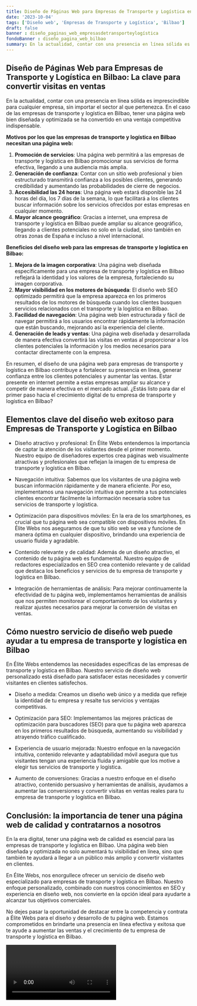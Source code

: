 ```yaml
---
title: Diseño de Páginas Web para Empresas de Transporte y Logística en Bilbao
date: '2023-10-04'
tags: ['Diseño web', 'Empresas de Transporte y Logística', 'Bilbao']
draft: false
banner : diseño_paginas_web_empresasdetransporteylogística
fondoBanner : diseño_pagina_web_bilbao
summary: En la actualidad, contar con una presencia en línea sólida es imprescindible para cualquier empresa, sin importar el sector al que pertenezca. En el caso de las empresas de transporte y logística en Bilbao, tener una página web bien diseñada y optimizada se ha convertido en una ventaja competitiva indispensable.
---
```


## Diseño de Páginas Web para Empresas de Transporte y Logística en Bilbao: La clave para convertir visitas en ventas

En la actualidad, contar con una presencia en línea sólida es imprescindible para cualquier empresa, sin importar el sector al que pertenezca. En el caso de las empresas de transporte y logística en Bilbao, tener una página web bien diseñada y optimizada se ha convertido en una ventaja competitiva indispensable.

**Motivos por los que las empresas de transporte y logística en Bilbao necesitan una página web:**

1. **Promoción de servicios**: Una página web permitirá a las empresas de transporte y logística en Bilbao promocionar sus servicios de forma efectiva, llegando a una audiencia más amplia.
2. **Generación de confianza**: Contar con un sitio web profesional y bien estructurado transmitirá confianza a los posibles clientes, generando credibilidad y aumentando las probabilidades de cierre de negocios.
3. **Accesibilidad las 24 horas**: Una página web estará disponible las 24 horas del día, los 7 días de la semana, lo que facilitará a los clientes buscar información sobre los servicios ofrecidos por estas empresas en cualquier momento.
4. **Mayor alcance geográfico**: Gracias a internet, una empresa de transporte y logística en Bilbao puede ampliar su alcance geográfico, llegando a clientes potenciales no solo en la ciudad, sino también en otras zonas de España e incluso a nivel internacional.

**Beneficios del diseño web para las empresas de transporte y logística en Bilbao:**

1. **Mejora de la imagen corporativa**: Una página web diseñada específicamente para una empresa de transporte y logística en Bilbao reflejará la identidad y los valores de la empresa, fortaleciendo su imagen corporativa.
2. **Mayor visibilidad en los motores de búsqueda**: El diseño web SEO optimizado permitirá que la empresa aparezca en los primeros resultados de los motores de búsqueda cuando los clientes busquen servicios relacionados con el transporte y la logística en Bilbao.
3. **Facilidad de navegación**: Una página web bien estructurada y fácil de navegar permitirá a los usuarios encontrar rápidamente la información que están buscando, mejorando así la experiencia del cliente.
4. **Generación de leads y ventas**: Una página web diseñada y desarrollada de manera efectiva convertirá las visitas en ventas al proporcionar a los clientes potenciales la información y los medios necesarios para contactar directamente con la empresa.

En resumen, el diseño de una página web para empresas de transporte y logística en Bilbao contribuye a fortalecer su presencia en línea, generar confianza entre los clientes potenciales y aumentar las ventas. Estar presente en internet permite a estas empresas ampliar su alcance y competir de manera efectiva en el mercado actual. ¿Estás listo para dar el primer paso hacia el crecimiento digital de tu empresa de transporte y logística en Bilbao?

<GifSeo />

<Cta />

## Elementos clave del diseño web exitoso para Empresas de Transporte y Logística en Bilbao

- Diseño atractivo y profesional: En Élite Webs entendemos la importancia de captar la atención de los visitantes desde el primer momento. Nuestro equipo de diseñadores expertos crea páginas web visualmente atractivas y profesionales que reflejan la imagen de tu empresa de transporte y logística en Bilbao.

- Navegación intuitiva: Sabemos que los visitantes de una página web buscan información rápidamente y de manera eficiente. Por eso, implementamos una navegación intuitiva que permite a tus potenciales clientes encontrar fácilmente la información necesaria sobre tus servicios de transporte y logística.

- Optimización para dispositivos móviles: En la era de los smartphones, es crucial que tu página web sea compatible con dispositivos móviles. En Élite Webs nos aseguramos de que tu sitio web se vea y funcione de manera óptima en cualquier dispositivo, brindando una experiencia de usuario fluida y agradable.

- Contenido relevante y de calidad: Además de un diseño atractivo, el contenido de tu página web es fundamental. Nuestro equipo de redactores especializados en SEO crea contenido relevante y de calidad que destaca los beneficios y servicios de tu empresa de transporte y logística en Bilbao.

- Integración de herramientas de análisis: Para mejorar continuamente la efectividad de tu página web, implementamos herramientas de análisis que nos permiten monitorear el comportamiento de los visitantes y realizar ajustes necesarios para mejorar la conversión de visitas en ventas.

## Cómo nuestro servicio de diseño web puede ayudar a tu empresa de transporte y logística en Bilbao

En Élite Webs entendemos las necesidades específicas de las empresas de transporte y logística en Bilbao. Nuestro servicio de diseño web personalizado está diseñado para satisfacer estas necesidades y convertir visitantes en clientes satisfechos.

- Diseño a medida: Creamos un diseño web único y a medida que refleje la identidad de tu empresa y resalte tus servicios y ventajas competitivas.

- Optimización para SEO: Implementamos las mejores prácticas de optimización para buscadores (SEO) para que tu página web aparezca en los primeros resultados de búsqueda, aumentando su visibilidad y atrayendo tráfico cualificado.

- Experiencia de usuario mejorada: Nuestro enfoque en la navegación intuitiva, contenido relevante y adaptabilidad móvil asegura que tus visitantes tengan una experiencia fluida y amigable que los motive a elegir tus servicios de transporte y logística.

- Aumento de conversiones: Gracias a nuestro enfoque en el diseño atractivo, contenido persuasivo y herramientas de análisis, ayudamos a aumentar las conversiones y convertir visitas en ventas reales para tu empresa de transporte y logística en Bilbao.

## Conclusión: la importancia de tener una página web de calidad y contratarnos a nosotros

En la era digital, tener una página web de calidad es esencial para las empresas de transporte y logística en Bilbao. Una página web bien diseñada y optimizada no solo aumentará tu visibilidad en línea, sino que también te ayudará a llegar a un público más amplio y convertir visitantes en clientes.

En Élite Webs, nos enorgullece ofrecer un servicio de diseño web especializado para empresas de transporte y logística en Bilbao. Nuestro enfoque personalizado, combinado con nuestros conocimientos en SEO y experiencia en diseño web, nos convierte en la opción ideal para ayudarte a alcanzar tus objetivos comerciales.

No dejes pasar la oportunidad de destacar entre la competencia y contrata a Élite Webs para el diseño y desarrollo de tu página web. Estamos comprometidos en brindarte una presencia en línea efectiva y exitosa que te ayude a aumentar las ventas y el crecimiento de tu empresa de transporte y logística en Bilbao.

<Video />

<CtaBot job='Empresas de Transporte y Logística' city='Bilbao'/>

<Gmaps query='Bilbao+españa+maps' />